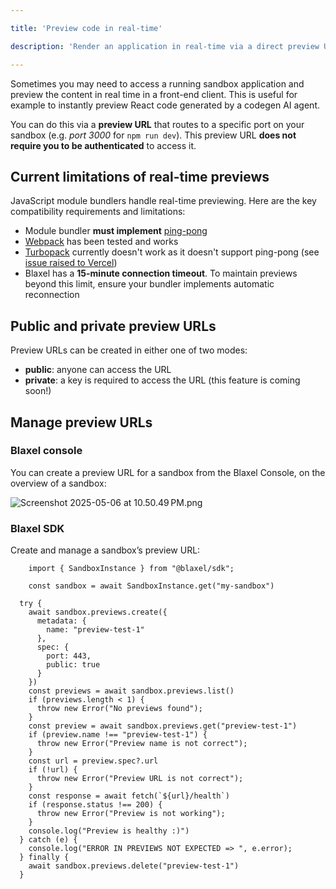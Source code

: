 ```yaml
---

title: 'Preview code in real-time'

description: 'Render an application in real-time via a direct preview URL for its running sandbox.'

---
```


Sometimes you may need to access a running sandbox application and preview the content in real time in a front-end client. This is useful for example to instantly preview React code generated by a codegen AI agent. 

You can do this via a **preview URL** that routes to a specific port on your sandbox (e.g. *port 3000* for `npm run dev`). This preview URL **does not require you to be authenticated** to access it. 

## Current limitations of real-time previews

JavaScript module bundlers handle real-time previewing. Here are the key compatibility requirements and limitations:

- Module bundler **must implement** [ping-pong](https://datatracker.ietf.org/doc/html/rfc6455#section-5.5.2)
- [Webpack](https://webpack.js.org/) has been tested and works
- [Turbopack](https://nextjs.org/docs/app/api-reference/turbopack) currently doesn't work as it doesn't support ping-pong (see [issue raised to Vercel](https://github.com/vercel/next.js/discussions/78947))
- Blaxel has a **15-minute connection timeout**. To maintain previews beyond this limit, ensure your bundler implements automatic reconnection

## Public and private preview URLs

Preview URLs can be created in either one of two modes:

- **public**: anyone can access the URL
- **private**: a key is required to access the URL (this feature is coming soon!)

## Manage preview URLs

### Blaxel console

You can create a preview URL for a sandbox from the Blaxel Console, on the overview of a sandbox:

![Screenshot 2025-05-06 at 10.50.49 PM.png](Preview-url/Screenshot_2025-05-06_at_10.50.49_PM.png)

### Blaxel SDK

Create and manage a sandbox’s preview URL: 

```tsx
	import { SandboxInstance } from "@blaxel/sdk";

	const sandbox = await SandboxInstance.get("my-sandbox")

  try {
    await sandbox.previews.create({
      metadata: {
        name: "preview-test-1"
      },
      spec: {
        port: 443,
        public: true
      }
    })
    const previews = await sandbox.previews.list()
    if (previews.length < 1) {
      throw new Error("No previews found");
    }
    const preview = await sandbox.previews.get("preview-test-1")
    if (preview.name !== "preview-test-1") {
      throw new Error("Preview name is not correct");
    }
    const url = preview.spec?.url
    if (!url) {
      throw new Error("Preview URL is not correct");
    }
    const response = await fetch(`${url}/health`)
    if (response.status !== 200) {
      throw new Error("Preview is not working");
    }
    console.log("Preview is healthy :)")
  } catch (e) {
    console.log("ERROR IN PREVIEWS NOT EXPECTED => ", e.error);
  } finally {
    await sandbox.previews.delete("preview-test-1")
  }
```
